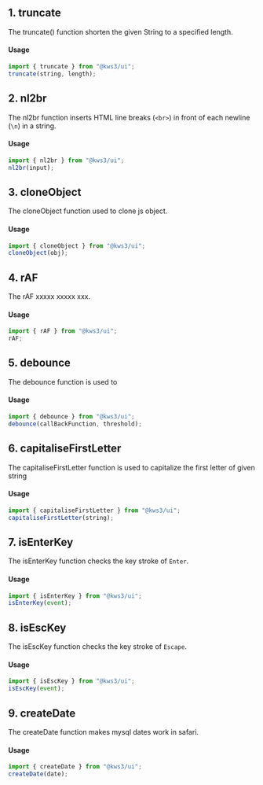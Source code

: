 
<Version />

<Meta title="Utils/1. Overview" />

## 1. truncate

The truncate() function shorten the given String to a specified length.

#### Usage

```js
import { truncate } from "@kws3/ui";
truncate(string, length);
```

## 2. nl2br

The nl2br function inserts HTML line breaks (`<br>`) in front of each newline (`\n`) in a string.

#### Usage

```js
import { nl2br } from "@kws3/ui";
nl2br(input);
```

## 3. cloneObject

The cloneObject function used to clone js object.

#### Usage

```js
import { cloneObject } from "@kws3/ui";
cloneObject(obj);
```

## 4. rAF

The rAF xxxxx xxxxx xxx.

#### Usage

```js
import { rAF } from "@kws3/ui";
rAF;
```

## 5. debounce

The debounce function is used to

#### Usage

```js
import { debounce } from "@kws3/ui";
debounce(callBackFunction, threshold);
```

## 6. capitaliseFirstLetter

The capitaliseFirstLetter function is used to capitalize the first letter of given string

#### Usage

```js
import { capitaliseFirstLetter } from "@kws3/ui";
capitaliseFirstLetter(string);
```

## 7. isEnterKey

The isEnterKey function checks the key stroke of `Enter`.

#### Usage

```js
import { isEnterKey } from "@kws3/ui";
isEnterKey(event);
```

## 8. isEscKey

The isEscKey function checks the key stroke of `Escape`.

#### Usage

```js
import { isEscKey } from "@kws3/ui";
isEscKey(event);
```

## 9. createDate

The createDate function makes mysql dates work in safari.

#### Usage

```js
import { createDate } from "@kws3/ui";
createDate(date);
```
